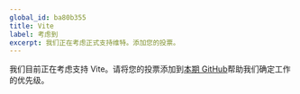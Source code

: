 ```yaml
---
global_id: ba80b355
title: Vite
label: 考虑到
excerpt: 我们正在考虑正式支持维特。添加您的投票。
---
```


我们目前正在考虑支持 Vite。请将您的投票添加到[本期 GitHub](https://github.com/contentlayerdev/contentlayer/issues/179)帮助我们确定工作的优先级。
